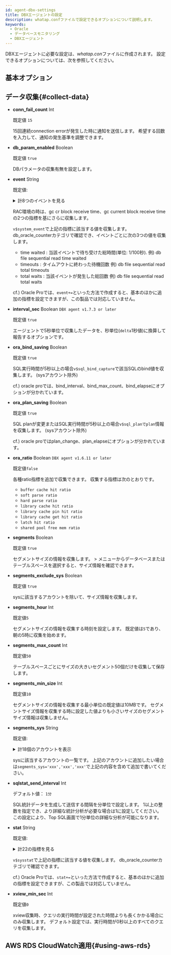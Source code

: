 ```yaml
---
id: agent-dbx-settings
title: DBXエージェントの設定
description: whatap.confファイルで設定できるオプションについて説明します。
keywords:
  - Oracle
  - データベースモニタリング
  - DBXエージェント
---
```



<V2Note product="Oracle" />

DBXエージェントに必要な設定は、*whatap.con*ファイルに作成されます。 設定できるオプションについては、次を参照してください。

## 基本オプション


<Dbagentdbxbasicoption />

## データ収集{#collect-data}

- **conn_fail_count** <span class='type'>Int</span>

  既定値 `15`

  15回連続connection errorが発生した時に通知を送信します。 希望する回数を入力して、通知の発生基準を調整できます。

- **db_param_enabled** <span class='type'>Boolean</span>

  既定値 `true`

  DBパラメータの収集有無を設定します。

- **event** <span class='type'>String</span>

  既定値: 

  <details>

  <summary>計8つのイベントを見る</summary>

    `db file scattered read`, `db file sequential read`, `direct path read`, `direct path write`,\
    `enq: TX - row lock contention`, `latch free`, `library cache lock`, `library cache pin`

  </details>

  RAC環境の時は、gc cr block receive time、gc current block receive timeの2つの指標を基にさらに収集します。

  `v$system_event`で上記の指標に該当する値を収集します。 db_oracle_counterカテゴリで確認でき、イベントごとに次の3つの値を収集します。

  - time waited : 当該イベントで待ち受けた総時間(単位: 1/100秒). 例) db file sequential read time waited
  - timeouts : タイムアウトに終わった待機回数 例) db file sequential read total timeouts
  - total waits : 当該イベントが発生した総回数 例) db file sequential read total waits

  cf.) Oracle Proでは、`event+=`といった方法で作成すると、基本のほかに追加の指標を設定できますが、この製品では対応していません。

- **interval_sec** <span class='type'>Boolean</span> <code class="my">DBX agent v1.7.3 or later</code>

  既定値 `true`

  エージェントで5秒単位で収集したデータを、秒単位(`delta`1秒値)に換算して報告するオプションです。

- **ora_bind_saving** <span class='type'>Boolean</span>

  既定値 `true`

  SQL実行時間が5秒以上の場合`v$sql_bind_capture`で該当SQLのbind値を収集します。 (sysアカウント除外)

  cf.) oracle proでは、bind_interval、bind_max_count、bind_elapseにオプションが分かれています。

- **ora_plan_saving** <span class='type'>Boolean</span>

  既定値 `true`

  SQL planが変更またはSQL実行時間が5秒以上の場合`v$sql_planでplan`情報を収集します。 (sysアカウント除外)

  cf.) oracle proではplan_change、plan_elapseにオプションが分かれています。

- **ora_ratio** <span class='type'>Boolean</span> <code class="my">DBX agent v1.6.11 or later</code>

  既定値`false`

  各種ratio指標を追加で収集できます。 収集する指標は次のとおりです。

  - `buffer cache hit ratio`
  - `soft parse ratio`
  - `hard parse ratio`
  - `library cache hit ratio`
  - `library cache pin hit ratio`
  - `library cache get hit ratio`
  - `latch hit ratio`
  - `shared pool free mem ratio`

- **segments** <span class='type'>Boolean</span>

  既定値 `true`

  セグメントサイズの情報を収集します。 <Cmdname sid="side_reportStat" className="uitext" /> &gt; <Cmdname sid="side_tableSpace" className="uitext" />メニューからデータベースまたはテーブルスペースを選択すると、サイズ情報を確認できます。

- **segments_exclude_sys** <span class='type'>Boolean</span>

  既定値 `true`

  sysに該当するアカウントを除いて、サイズ情報を収集します。

- **segments_hour** <span class='type'>Int</span>

  既定値`5`

  セグメントサイズの情報を収集する時刻を設定します。 既定値は`5`であり、朝の5時に収集を始めます。

- **segments_max_count** <span class='type'>Int</span>

  既定値`50`

  テーブルスペースごとにサイズの大きいセグメント50個だけを収集して保存します。

- **segments_min_size** <span class='type'>Int</span>

  既定値`10`

  セグメントサイズの情報を収集する最小単位の既定値は10MBです。 セグメントサイズ情報を収集する時に設定した値よりも小さいサイズのセグメントサイズ情報は収集しません。

- **segments_sys** <span class='type'>String</span>

  既定値: 

  <details>
    <summary>計18個のアカウントを表示</summary>

    `SYS`, `OUTLN`, `SYSTEM`, `AUDSYS`, `DBSNMP`, `GSMADMIN_INTERNAL`,\
    `XDB`, `WMSYS`, `OJVMSYS`, `CTXSYS`, `ORDSYS`, `ORDDATA`,\
    `MDSYS`, `LBACSYS`, `DVSYS`, `DBSFWUSER`, `APPQOSSYS`, `OLAPSYS`  

  </details>

  sysに該当するアカウントの一覧です。 上記のアカウントに追加したい場合は`segments_sys='xxx','xxx','xxx'`で上記の内容を含めて追加で書いてください。

- **sqlstat_send_interval** <span class='type'>Int</span>

  デフォルト値： `1分`

  SQL統計データを生成して送信する間隔を分単位で設定します。
  1以上の整数を指定でき、より詳細な統計分析が必要な場合は1に設定してください。
  この設定により、Top SQL画面で1分単位の詳細な分析が可能になります。
  
- **stat** <span class='type'>String</span>

  既定値: 

  <details>

  <summary>計22の指標を見る</summary>

    `consistent gets`, `cpu used by this session`, `db block changes`, `db block gets`, `db time`,\
    `data blocks consistent reads - undo records applied`, `enqueue waits`, `execute count`,\
    `logons current`, `opened cursors current`, `parse count (hard)`, `parse count (total)`,\
    `physical reads`, `physical writes`, `redo entries`, `rollback changes - undo records applied`,\
    `session logical reads`, `sorts (disk)`, `sorts (memory)`, `transaction tables consistent reads - undo records applied`,
    `user commits`, `user rollbacks`

  </details>

  `v$sysstat`で上記の指標に該当する値を収集します。 db_oracle_counterカテゴリで確認できます。

  cf.) Oracle Proでは、`stat+=`といった方法で作成すると、基本のほかに追加の指標を設定できますが、この製品では対応していません。

- **xview_min_sec** <span class='type'>Int</span>

  既定値`0`

  xview収集時、クエリの実行時間が設定された時間よりも長くかかる場合にのみ収集します。 デフォルト設定では、実行時間が0秒以上のすべてのクエリを収集します。

## AWS RDS CloudWatch適用{#using-aws-rds}

<AWSRDSdesc name='db_oracle_counter' />


<Dbagentaws />


<Dbaes256encrypt />


<Dbsettingagentnamedetails level={2} agentType="DBX" />
